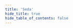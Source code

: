 ```yaml
---
title: 'Seda'
hide_title: true
hide_table_of_contents: false
---
```



<ChainLayout>
  <ChainHero
    name="Seda"
    iconUrl="img/"
    bgColor=""
    scope="testnet"
    chainId="seda-1-testnet"
    nodeVersion="1.0.0-rc.2"
    token=""
    stakeUrl=""
    restakeUrl=""
    websiteUrl="https://www.seda.xyz/"
    githubUrl="https://github.com/sedaprotocol/seda-chain"
    xUrl="https://twitter.com/sedaprotocol"
    discordUrl="https://discord.gg/Ae4V6y6qrW"
  />

  <ProductLinks
    appUrl=""
    appImageUrl="img/products/"
    explorerUrl=""
    faucetUrl=""
  />

  <ToolsGrid
    chainName="seda"
    showInstall={true}
    showUpgrade={true}
    showGenesis={true}
    showCli={true}
    showEndpoints={true}
    showStateSync={true}
    showSnapshot={true}
    showLivePeers={true}
    showSeed={true}
    showAddressBook={true}
    showExplorersList={false}
    showPublicEndpoints={false}
    showUsefulTools={false}
    showUpgradeWatcher={false}
  />

</ChainLayout>
